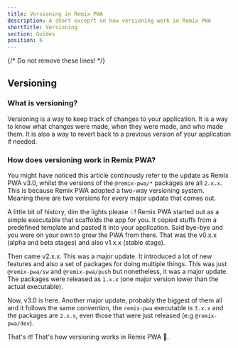 ```yaml
---
title: Versioning in Remix PWA
description: A short exceprt on how versioning work in Remix PWA
shortTitle: Versioning
section: Guides
position: 6
---
```


{/* Do not remove these lines! */}

## Versioning

### What is versioning?

Versioning is a way to keep track of changes to your application. It is a way to know what changes were made, when they were made, and who made them. 
It is also a way to revert back to a previous version of your application if needed.

### How does versioning work in Remix PWA?

You might have noticed this article continously refer to the update as Remix PWA v3.0, whilst the versions of the `@remix-pwa/*` packages are
all `2.x.x`. This is because Remix PWA adopted a two-way versioning system. Meaning there are two versions for every major update that comes out.

A little bit of history, dim the lights please 💡! Remix PWA started out as a simple executable that scaffolds the app for you. It copied stuffs from a predefined template
and pasted it into your application. Said bye-bye and you were on your own to grow the PWA from there. That was the v0.x.x (alpha and beta stages) and also v1.x.x (stable stage).

Then came v2.x.x. This was a major update. It introduced a lot of new features and also a set of packages for doing multiple things. This was just `@remix-pwa/sw` and `@remix-pwa/push`
but nonetheless, it was a major update. The packages were released as `1.x.x` (one major version lower than the actual executable).

Now, v3.0 is here. Another major update, probably the biggest of them all and it follows the same convention, the `remix-pwa` executable is `3.x.x` and the packages are `2.x.x`,
even those that were just released (e.g `@remix-pwa/dev`).

That's it! That's how versioning works in Remix PWA 👋.